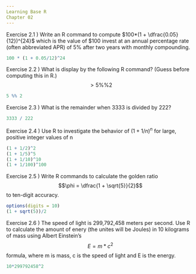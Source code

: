 ```yaml
---
Learning Base R
Chapter 02
---
```


Exercise 2.1 ) Write an R command to compute $100*(1 + \dfrac{0.05}{12})^{24}$ which is the value of $100 invest at an annual percentage rate (often abbreviated APR) of 5% after two years with monthly compounding.
```r
100 * (1 + 0.05/12)^24
```


Exercise 2.2 ) What is display by the following R command?  (Guess before computing this in R.)
$$ > 5 \%\% 2 $$
```r
5 %% 2
```


Exercise 2.3 ) What is the remainder when 3333 is divided by 222?
```r
3333 / 222
```


Exercise 2.4 ) Use R to investigate the behavior of $(1 + 1/n)^n$ for large, positive integer values of n
```r
(1 + 1/2)^2
(1 + 1/5)^5
(1 + 1/10)^10
(1 + 1/100)^100
```


Exercise 2.5 ) Write R commands to calculate the golden ratio $$\phi = \dfrac{1 + \sqrt{5}}{2}$$ to ten-digit accuracy.
```r
options(digits = 10)
(1 + sqrt(5))/2
```


Exercise 2.6 ) The speed of light is 299,792,458 meters per second.  Use R to calculate the amount of enery (the unites will be Joules) in 10 kilograms of mass using Albert Einstein's $$E = m*c^2$$ formula, where m is mass, c is the speed of light and E is the energy.
```r
10*299792458^2
```

